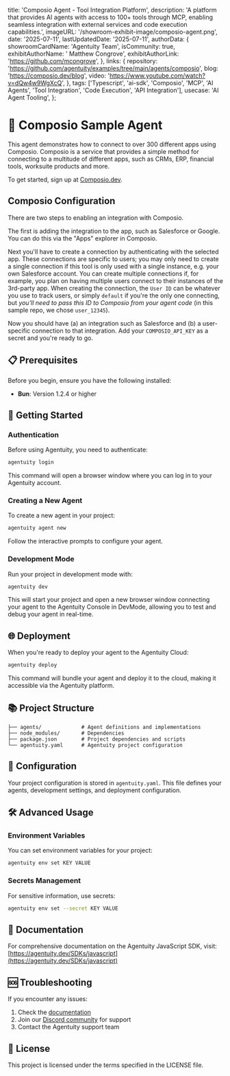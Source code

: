 
  title: 'Composio Agent - Tool Integration Platform',
  description: 'A platform that provides AI agents with access to 100+ tools through MCP, enabling seamless integration with external services and code execution capabilities.',
  imageURL: '/showroom-exhibit-image/composio-agent.png',
  date: '2025-07-11',
  lastUpdatedDate: '2025-07-11',
  authorData: {
    showroomCardName: 'Agentuity Team',
    isCommunity: true,
    exhibitAuthorName: ' Matthew Congrove',
    exhibitAuthorLink: 'https://github.com/mcongrove',
  },
  links: {
    repository: 'https://github.com/agentuity/examples/tree/main/agents/composio',
    blog: 'https://composio.dev/blog',
    video: 'https://www.youtube.com/watch?v=dQw4w9WgXcQ',
  },
  tags: ['Typescript', 'ai-sdk', 'Composio', 'MCP', 'AI Agents', 'Tool Integration', 'Code Execution', 'API Integration'],
  usecase: 'AI Agent Tooling',
};

# 🤖 Composio Sample Agent

This agent demonstrates how to connect to over 300 different apps using Composio. Composio is a service that provides a simple method for connecting to a multitude of different apps, such as CRMs, ERP, financial tools, worksuite products and more.

To get started, sign up at [Composio.dev](https://composio.dev).

## Composio Configuration

There are two steps to enabling an integration with Composio.

The first is adding the integration to the app, such as Salesforce or Google. You can do this via the "Apps" explorer in Composio.

Next you'll have to create a connection by authenticating with the selected app. These connections are specific to users; you may only need to create a single connection if this tool is only used with a single instance, e.g. your own Salesforce account. You can create multiple connections if, for example, you plan on having multiple users connect to their instances of the 3rd-party app. When creating the connection, the `User ID` can be whatever you use to track users, or simply `default` if you're the only one connecting, but _you'll need to pass this ID to Composio from your agent code_ (in this sample repo, we chose `user_12345`).

Now you should have (a) an integration such as Salesforce and (b) a user-specific connection to that  integration. Add your `COMPOSIO_API_KEY` as a secret and you're ready to go.

## 📋 Prerequisites

Before you begin, ensure you have the following installed:

- **Bun**: Version 1.2.4 or higher

## 🚀 Getting Started

### Authentication

Before using Agentuity, you need to authenticate:

```bash
agentuity login
```

This command will open a browser window where you can log in to your Agentuity account.

### Creating a New Agent

To create a new agent in your project:

```bash
agentuity agent new
```

Follow the interactive prompts to configure your agent.

### Development Mode

Run your project in development mode with:

```bash
agentuity dev
```

This will start your project and open a new browser window connecting your agent to the Agentuity Console in DevMode, allowing you to test and debug your agent in real-time.

## 🌐 Deployment

When you're ready to deploy your agent to the Agentuity Cloud:

```bash
agentuity deploy
```

This command will bundle your agent and deploy it to the cloud, making it accessible via the Agentuity platform.

## 📚 Project Structure

```
├── agents/             # Agent definitions and implementations
├── node_modules/       # Dependencies
├── package.json        # Project dependencies and scripts
└── agentuity.yaml      # Agentuity project configuration
```

## 🔧 Configuration

Your project configuration is stored in `agentuity.yaml`. This file defines your agents, development settings, and deployment configuration.

## 🛠️ Advanced Usage

### Environment Variables

You can set environment variables for your project:

```bash
agentuity env set KEY VALUE
```

### Secrets Management

For sensitive information, use secrets:

```bash
agentuity env set --secret KEY VALUE
```

## 📖 Documentation

For comprehensive documentation on the Agentuity JavaScript SDK, visit:
[https://agentuity.dev/SDKs/javascript](https://agentuity.dev/SDKs/javascript)

## 🆘 Troubleshooting

If you encounter any issues:

1. Check the [documentation](https://agentuity.dev/SDKs/javascript)
2. Join our [Discord community](https://discord.gg/agentuity) for support
3. Contact the Agentuity support team

## 📝 License

This project is licensed under the terms specified in the LICENSE file.

